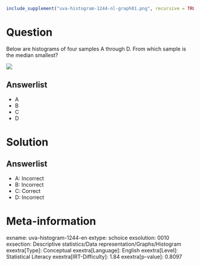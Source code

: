 ```r
include_supplement("uva-histogram-1244-nl-graph01.png", recursive = TRUE)
```

Question
========

Below are histograms of four samples A through D. From which sample is the median smallest?

![](uva-histogram-1244-nl-graph01.png)

Answerlist
----------

* A
* B
* C
* D

Solution
========

Answerlist
----------

* A: Incorrect
* B: Incorrect
* C: Correct
* D: Incorrect

Meta-information
================
exname: uva-histogram-1244-en
extype: schoice
exsolution: 0010
exsection: Descriptive statistics/Data representation/Graphs/Histogram
exextra[Type]: Conceptual
exextra[Language]: English
exextra[Level]: Statistical Literacy
exextra[IRT-Difficulty]: 1.84
exextra[p-value]: 0.8097
